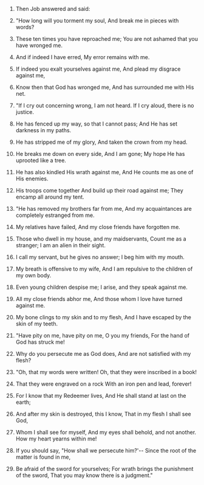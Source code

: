 
1. Then Job answered and said:

2. "How long will you torment my soul, And break me in pieces with words?

3. These ten times you have reproached me; You are not ashamed that you have wronged me.

4. And if indeed I have erred, My error remains with me.

5. If indeed you exalt yourselves against me, And plead my disgrace against me,

6. Know then that God has wronged me, And has surrounded me with His net.

7. "If I cry out concerning wrong, I am not heard. If I cry aloud, there is no justice.

8. He has fenced up my way, so that I cannot pass; And He has set darkness in my paths.

9. He has stripped me of my glory, And taken the crown from my head.

10. He breaks me down on every side, And I am gone; My hope He has uprooted like a tree.

11. He has also kindled His wrath against me, And He counts me as one of His enemies.

12. His troops come together And build up their road against me; They encamp all around my tent.

13. "He has removed my brothers far from me, And my acquaintances are completely estranged from me.

14. My relatives have failed, And my close friends have forgotten me.

15. Those who dwell in my house, and my maidservants, Count me as a stranger; I am an alien in their sight.

16. I call my servant, but he gives no answer; I beg him with my mouth.

17. My breath is offensive to my wife, And I am repulsive to the children of my own body.

18. Even young children despise me; I arise, and they speak against me.

19. All my close friends abhor me, And those whom I love have turned against me.

20. My bone clings to my skin and to my flesh, And I have escaped by the skin of my teeth.

21. "Have pity on me, have pity on me, O you my friends, For the hand of God has struck me!

22. Why do you persecute me as God does, And are not satisfied with my flesh?

23. "Oh, that my words were written! Oh, that they were inscribed in a book!

24. That they were engraved on a rock With an iron pen and lead, forever!

25. For I know that my Redeemer lives, And He shall stand at last on the earth;

26. And after my skin is destroyed, this I know, That in my flesh I shall see God,

27. Whom I shall see for myself, And my eyes shall behold, and not another. How my heart yearns within me!

28. If you should say, "How shall we persecute him?'-- Since the root of the matter is found in me,

29. Be afraid of the sword for yourselves; For wrath brings the punishment of the sword, That you may know there is a judgment."


